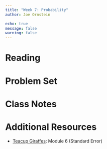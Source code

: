 ```yaml
---
title: "Week 7: Probability"
author: Joe Ornstein

echo: true
message: false
warning: false
---
```


# Reading

# Problem Set

# Class Notes

# Additional Resources

-   [Teacup Giraffes](https://tinystats.github.io/teacups-giraffes-and-statistics/06_standardError.html): Module 6 (Standard Error)
